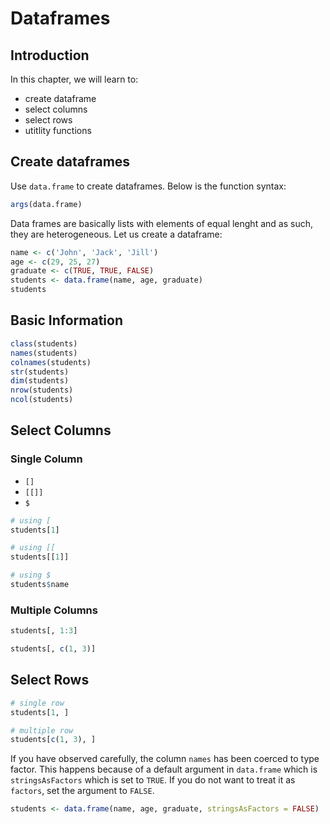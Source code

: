 # Dataframes {#dataframes}

## Introduction

In this chapter, we will learn to:

- create dataframe
- select columns 
- select rows
- utitlity functions

## Create dataframes

Use `data.frame` to create dataframes. Below is the function syntax:

```r
args(data.frame)
```

Data frames are basically lists with elements of equal lenght and as such, they are heterogeneous. Let us create a dataframe:

```r
name <- c('John', 'Jack', 'Jill')
age <- c(29, 25, 27)
graduate <- c(TRUE, TRUE, FALSE)
students <- data.frame(name, age, graduate)
students
```

## Basic Information

```r
class(students)
names(students)
colnames(students)
str(students)
dim(students)
nrow(students)
ncol(students)
```

## Select Columns

### Single Column

- `[]`
- `[[]]`
- `$`

```r
# using [
students[1]

# using [[
students[[1]]

# using $
students$name
```

### Multiple Columns

```r
students[, 1:3]

students[, c(1, 3)]
```

## Select Rows

```r
# single row
students[1, ]

# multiple row
students[c(1, 3), ]
```

If you have observed carefully, the column `names` has been coerced to type 
factor. This happens because of a default argument in `data.frame` which is 
`stringsAsFactors` which is set to `TRUE`. If you do not want to treat it as 
`factors`, set the argument to `FALSE`.

```r
students <- data.frame(name, age, graduate, stringsAsFactors = FALSE)
```



